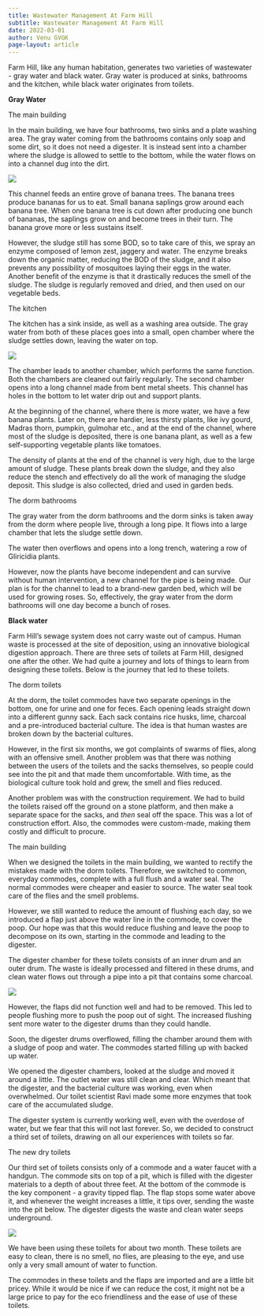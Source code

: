 ```yaml
---
title: Wastewater Management At Farm Hill
subtitle: Wastewater Management At Farm Hill
date: 2022-03-01
author: Venu GVGK
page-layout: article
---
```


Farm Hill, like any human habitation, generates two varieties of wastewater \- gray water and black water. Gray water is produced at sinks, bathrooms and the kitchen, while black water originates from toilets.

**Gray Water**

The main building 

In the main building, we have four bathrooms, two sinks and a plate washing area. The gray water coming from the bathrooms contains only soap and some dirt, so it does not need a digester. It is instead sent into a chamber where the sludge is allowed to settle to the bottom, while the water flows on into a channel dug into the dirt. 

![](YDbCViv.jpg)

This channel feeds an entire grove of banana trees. The banana trees produce bananas for us to eat. Small banana saplings grow around each banana tree. When one banana tree is cut down after producing one bunch of bananas, the saplings grow on and become trees in their turn. The banana grove more or less sustains itself. 

However, the sludge still has some BOD, so to take care of this, we spray an enzyme composed of lemon zest, jaggery and water. The enzyme breaks down the organic matter, reducing the BOD of the sludge, and it also prevents any possibility of mosquitoes laying their eggs in the water. Another benefit of the enzyme is that it drastically reduces the smell of the sludge. The sludge is regularly removed and dried, and then used on our vegetable beds.

The kitchen

The kitchen has a sink inside, as well as a washing area outside. The gray water from both of these places goes into a small, open chamber where the sludge settles down, leaving the water on top. 

![](t8LBEO3.jpg)

The chamber leads to another chamber, which performs the same function. Both the chambers are cleaned out fairly regularly. The second chamber opens into a long channel made from bent metal sheets. This channel has holes in the bottom to let water drip out and support plants. 

At the beginning of the channel, where there is more water, we have a few banana plants. Later on, there are hardier, less thirsty plants, like ivy gourd, Madras thorn, pumpkin, gulmohar etc., and at the end of the channel, where most of the sludge is deposited, there is one banana plant, as well as a few self\-supporting vegetable plants like tomatoes. 

The density of plants at the end of the channel is very high, due to the large amount of sludge. These plants break down the sludge, and they also reduce the stench and effectively do all the work of managing the sludge deposit. This sludge is also collected, dried and used in garden beds.

The dorm bathrooms

The gray water from the dorm bathrooms and the dorm sinks is taken away from the dorm where people live, through a long pipe. It flows into a large chamber that lets the sludge settle down. 

The water then overflows and opens into a long trench, watering a row of Gliricidia plants. 

However, now the plants have become independent and can survive without human intervention, a new channel for the pipe is being made. Our plan is for the channel to lead to a brand\-new garden bed, which will be used for growing roses. So, effectively, the gray water from the dorm bathrooms will one day become a bunch of roses. 

**Black water**

Farm Hill’s sewage system does not carry waste out of campus. Human waste is processed at the site of deposition, using an innovative biological digestion approach. There are three sets of toilets at Farm Hill, designed one after the other. We had quite a journey and lots of things to learn from designing these toilets. Below is the journey that led to these toilets.

The dorm toilets

At the dorm, the toilet commodes have two separate openings in the bottom, one for urine and one for feces. Each opening leads straight down into a different gunny sack. Each sack contains rice husks, lime, charcoal and a pre\-introduced bacterial culture. The idea is that human wastes are broken down by the bacterial cultures. 

However, in the first six months, we got complaints of swarms of flies, along with an offensive smell. Another problem was that there was nothing between the users of the toilets and the sacks themselves, so people could see into the pit and that made them uncomfortable. With time, as the biological culture took hold and grew, the smell and flies reduced. 

Another problem was with the construction requirement. We had to build the toilets raised off the ground on a stone platform, and then make a separate space for the sacks, and *then* seal off the space. This was a lot of construction effort. Also, the commodes were custom\-made, making them costly and difficult to procure. 

The main building

When we designed the toilets in the main building, we wanted to rectify the mistakes made with the dorm toilets. Therefore, we switched to common, everyday commodes, complete with a full flush and a water seal. The normal commodes were cheaper and easier to source. The water seal took care of the flies and the smell problems. 

However, we still wanted to reduce the amount of flushing each day, so we introduced a flap just above the water line in the commode, to cover the poop. Our hope was that this would reduce flushing and leave the poop to decompose on its own, starting in the commode and leading to the digester. 

The digester chamber for these toilets consists of an inner drum and an outer drum. The waste is ideally processed and filtered in these drums, and clean water flows out through a pipe into a pit that contains some charcoal. 

**![](https://lh4.googleusercontent.com/yVFtBMBVq3RmofkD1knLl2MvVmYTM23e0CAbxp9h_eYKUqIft4NLQWIZDylm9VSOz_75urKdUH3cpo83bJM1EKVXjpRJLY09gvpjm1OXf5g6-3j3iEU3obgjwMRz8l6K4NTYQFtW)**

However, the flaps did not function well and had to be removed. This led to people flushing more to push the poop out of sight. The increased flushing sent more water to the digester drums than they could handle. 

Soon, the digester drums overflowed, filling the chamber around them with a sludge of poop and water. The commodes started filling up with backed up water. 

We opened the digester chambers, looked at the sludge and moved it around a little. The outlet water was still clean and clear. Which meant that the digester, and the bacterial culture was working, even when overwhelmed. Our toilet scientist Ravi made some more enzymes that took care of the accumulated sludge. 

The digester system is currently working well, even with the overdose of water, but we fear that this will not last forever. So, we decided to construct a third set of toilets, drawing on all our experiences with toilets so far.

The new dry toilets

Our third set of toilets consists only of a commode and a water faucet with a handgun. The commode sits on top of a pit, which is filled with the digester materials to a depth of about three feet. At the bottom of the commode is the key component \- a gravity tipped flap. The flap stops some water above it, and whenever the weight increases a little, it tips over, sending the waste into the pit below. The digester digests the waste and clean water seeps underground. 

![](yTdAIZm.jpg)

We have been using these toilets for about two month. These toilets are easy to clean, there is no smell, no flies, are pleasing to the eye, and use only a very small amount of water to function. 

The commodes in these toilets and the flaps are imported and are a little bit pricey. While it would be nice if we can reduce the cost, it might not be a large price to pay for the eco friendliness and the ease of use of these toilets. 


